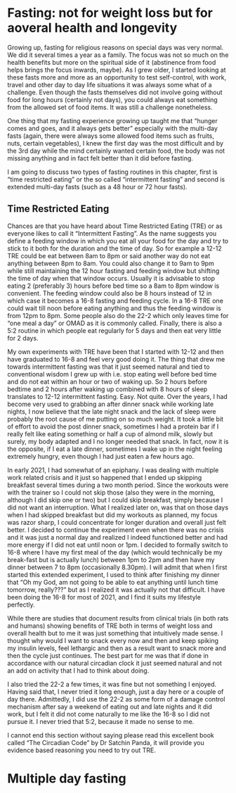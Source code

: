 # Fasting: not for weight loss but for aoveral health and longevity

Growing up, fasting for religious reasons on special days was very normal. We did it several times a year as a family. The focus was not so much on the health benefits but more on the spiritual side of it (abstinence from food helps brings the focus inwards, maybe). As I grew older, I started looking at these fasts more and more as an opportunity to test self-control, with work, travel and other day to day life situations it was always some what of a challenge. Even though the fasts themselves did not involve going without food for long hours (certainly not days), you could always eat something from the allowed set of food items. It was still a challenge nonetheless.

One thing that my fasting experience growing up taught me that "hunger comes and goes, and it always gets better" especially with the multi-day fasts (again, there were always some allowed food items such as fruits, nuts, certain vegetables), I knew the first day was the most difficult and by the 3rd day while the mind certainly wanted certain food, the body was not missing anything and in fact felt better than it did before fasting.

I am going to discuss two types of fasting routines in this chapter, first is "time restricted eating" or the so called "intermittent fasting" and second is extended multi-day fasts (such as a 48 hour or 72 hour fasts).


## Time Restricted Eating

Chances are that you have heard about Time Restricted Eating (TRE) or as everyone likes to call it "Intermittent Fasting". As the name suggests you define a feeding window in which you eat all your food for the day and try to stick to it both for the duration and the time of day. So for example a 12-12 TRE could be eat between 8am to 8pm or said another way do not eat anything between 8pm to 8am. You could also change it to 9am to 9pm while still maintaining the 12 hour fasting and feeding window but shifting the time of day when that window occurs. Usually it is advisable to stop eating 2 (preferably 3) hours before bed time so a 8am to 8pm window is convenient. The feeding window could also be 8 hours instead of 12 in which case it becomes a 16-8 fasting and feeding cycle. In a 16-8 TRE one could wait till noon before eating anything and thus the feeding window is from 12pm to 8pm. Some people also do the 22-2 which only leaves time for "one meal a day" or OMAD as it is commonly called. Finally, there is also a 5:2 routine in which people eat regularly for 5 days and then eat very little for 2 days.

My own experiments with TRE have been that I started with 12-12 and then have graduated to 16-8 and feel very good doing it. The thing that drew me towards intermittent fasting was that it just seemed natural and tied to conventional wisdom I grew up with i.e. stop eating well before bed time and do not eat within an hour or two of waking up. So 2 hours before bedtime and 2 hours after waking up combined with 8 hours of sleep translates to 12-12 intermittent fasting. Easy. Not quite. Over the years, I had become very used to grabbing an after dinner snack while working late nights, I now believe that the late night snack and the lack of sleep were probably the root cause of me putting on so much weight. It took a little bit of effort to avoid the post dinner snack, sometimes I had a protein bar if I really felt like eating something or half a cup of almond milk, slowly but surely, my body adapted and I no longer needed that snack. In fact, now it is the opposite, if I eat a late dinner, sometimes I wake up in the night feeling extremely hungry, even though I had just eaten a few hours ago.

In early 2021, I had somewhat of an epiphany. I was dealing with multiple work related crisis and it just so happened that I ended up skipping breakfast several times during a two month period. Since the workouts were with the trainer so I could not skip those (also they were in the morning, although I did skip one or two) but I could skip breakfast, simply because I did not want an interruption. What I realized later on, was that on those days when I had skipped breakfast but did my workouts as planned, my focus was razor sharp, I could concentrate for longer duration and overall just felt better. I decided to continue the experiment even when there was no crisis and it was just a normal day and realized I indeed functioned better and had more energy if I did not eat until noon or 1pm. I decided to formally switch to 16-8 where I have my first meal of the day (which would technically be my break-fast but is actually lunch) between 1pm to 2pm and then have my dinner between 7 to 8pm (occasionally 8.30pm). I will admit that when I first started this extended experiment, I used to think after finishing my dinner that "Oh my God, am not going to be able to eat anything until lunch time tomorrow, really???" but as I realized it was actually not that difficult. I have been doing the 16-8 for most of 2021, and I find it suits my lifestyle perfectly.

While there are studies that document results from clinical trials (in both rats and humans) showing benefits of TRE both in terms of weight loss and overall health but to me it was just something that intuitively made sense. I thought why would I want to snack every now and then and keep spiking my insulin levels, feel lethargic and then as a result want to snack more and then the cycle just continues. The best part for me was that if done in accordance with our natural circadian clock it just seemed natural and not an add on activity that I had to think about doing.

I also tried the 22-2 a few times, it was fine but not something I enjoyed. Having said that, I never tried it long enough, just a day here or a couple of day there. Admittedly, I did use the 22-2 as some form of a damage control mechanism after say a weekend of eating out and late nights and it did work, but I felt it did not come naturally to me like the 16-8 so I did not pursue it. I never tried that 5:2, because it made no sense to me.

I cannot end this section without saying please read this excellent book called "The Circadian Code" by Dr Satchin Panda, it will provide you evidence based reasoning you need to try out TRE.

# Multiple day fasting

